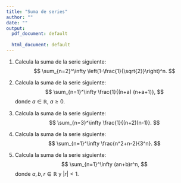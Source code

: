 ```yaml
---
title: "Suma de series"
author: ""
date: ""
output:
  pdf_document: default
              
  html_document: default
---
```


1. Calcula la suma de la serie siguiente:
$$
\sum_{n=2}^\infty \left(1-\frac{1}{\sqrt{2}}\right)^n.
$$
1. Calcula la suma de la serie siguiente:
$$
\sum_{n=1}^\infty \frac{1}{(n+a) (n+a+1)},
$$
donde $a\in\mathbb{R}$, $a\geq 0$.

1. Calcula la suma de la serie siguiente:
$$
\sum_{n=3}^\infty \frac{1}{(n+2)(n-1)}.
$$
1. Calcula la suma de la serie siguiente:
$$
\sum_{n=1}^\infty \frac{n^2+n-2}{3^n}.
$$
1. Calcula la suma de la serie siguiente:
$$
\sum_{n=1}^\infty (an+b)r^n,
$$
donde $a,b,r\in\mathbb{R}$ y $|r|<1$.
